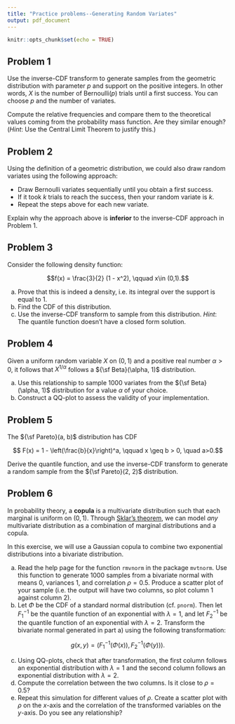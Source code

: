 ```yaml
---
title: "Practice problems--Generating Random Variates"
output: pdf_document
---
```


```r
knitr::opts_chunk$set(echo = TRUE)
```

## Problem 1

Use the inverse-CDF transform to generate samples from the geometric distribution with parameter $p$ and support on the positive integers. In other words, $X$ is the number of Bernoulli($p$) trials until a first success. You can choose $p$ and the number of variates.

Compute the relative frequencies and compare them to the theoretical values coming from the probability mass function. Are they similar enough? (*Hint*: Use the Central Limit Theorem to justify this.)

## Problem 2

Using the definition of a geometric distribution, we could also draw random variates using the following approach:

  - Draw Bernoulli variates sequentially until you obtain a first success.
  - If it took $k$ trials to reach the success, then your random variate is $k$.
  - Repeat the steps above for each new variate.
  
Explain why the approach above is **inferior** to the inverse-CDF approach in Problem 1.

## Problem 3

Consider the following density function:

$$f(x) = \frac{3}{2} (1 - x^2), \qquad x\in (0,1).$$

  a. Prove that this is indeed a density, i.e. its integral over the support is equal to 1.
  b. Find the CDF of this distribution.
  c. Use the inverse-CDF transform to sample from this distribution. *Hint*: The quantile function doesn't have a closed form solution.
  
## Problem 4

Given a uniform random variable $X$ on $(0, 1)$ and a positive real number $\alpha > 0$, it follows that $X^{1/\alpha}$ follows a ${\sf Beta}(\alpha, 1)$ distribution.

  a. Use this relationship to sample 1000 variates from the ${\sf Beta}(\alpha, 1)$ distribution for a value $\alpha$ of your choice.
  b. Construct a QQ-plot to assess the validity of your implementation.
  
## Problem 5

The ${\sf Pareto}(a, b)$ distribution has CDF

$$ F(x) = 1 - \left(\frac{b}{x}\right)^a, \qquad x \geq b > 0, \quad a>0.$$

Derive the quantile function, and use the inverse-CDF transform to generate a random sample from the ${\sf Pareto}(2, 2)$ distribution.

## Problem 6

In probability theory, a **copula** is a multivariate distribution such that each marginal is uniform on $(0, 1)$. Through [Sklar's theorem](https://en.wikipedia.org/wiki/Copula_(probability_theory)#Sklar's_theorem), we can model *any* multivariate distribution as a combination of marginal distributions and a copula. 

In this exercise, we will use a Gaussian copula to combine two exponential distributions into a bivariate distribution.

  a. Read the help page for the function `rmvnorm` in the package `mvtnorm`. Use this function to generate 1000 samples from a bivariate normal with means 0, variances 1, and correlation $\rho = 0.5$. Produce a scatter plot of your sample (i.e. the output will have two columns, so plot column 1 against column 2).
  b. Let $\Phi$ be the CDF of a standard normal distribution (cf. `pnorm`). Then let $F_1^{-1}$ be the quantile function of an exponential with $\lambda = 1$, and let $F_2^{-1}$ be the quantile function of an exponential with $\lambda = 2.$ Transform the bivariate normal generated in part a) using the following transformation:
  
$$ g(x, y) = \left(F^{-1}_1(\Phi(x)), F^{-1}_2(\Phi(y))\right).$$

  c. Using QQ-plots, check that after transformation, the first column follows an exponential distribution with $\lambda = 1$ and the second column follows an exponential distribution with $\lambda = 2$.
  d. Compute the correlation between the two columns. Is it close to $\rho = 0.5$?
  e. Repeat this simulation for different values of $\rho$. Create a scatter plot with $\rho$ on the $x$-axis and the correlation of the transformed variables on the $y$-axis. Do you see any relationship?